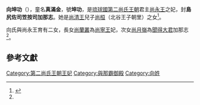 {{東亞女性歷史人物
|名稱 =向坤功
|身份 =第二尚氏王朝王妃
|國家 =琉球國
|屆數 =
|最高職務 =王妃
|前任 = 
|繼任 = 
|圖片名稱 =
|圖片大小 =
|圖片說明 =
|姓=向
|名=
|姓名=
|字=
|封爵 =島尻佐司笠按司加那志
|封號 =
|氏族 =首里向氏
|府邸 =
|世系 = 
|初名 =
|乳名 =<!--日本、朝鮮、琉球以外人物用-->
|幼名 =<!--日本人用-->
|兒名 =<!--朝鮮人用-->
|童名 =真滿金
|小字=
|號=坤功
|法號=
|院號=
|其他名號=
|出生日期=1562年
|出生地點=琉球國[[首里|首里]]
|婚年=
|逝世日期=1637年|10月13日
|逝世地點=
|諡號=
|墓葬=天山御墓-->東玉陵
|祠廟=
|父親=[[尚桓|尚桓]]（北谷王子朝里）
|嫡母=
|母親=
|夫=[[尚永王|尚永王]]
|婚姻名份=王妃
|夫之父=[[尚元王|尚元王]]
|夫之母=梅岳
|夫之側室=[[夫人_(位號)|夫人]]金氏（前東之按司，號[[金慈山|慈山]]<br>夫人葛氏（西之按司，號[[葛梅月|梅月]]）
|兄弟=[[大里朝守|向氏島尻大里按司朝守]]
|姊妹=
|子=
|女=[[尚蘭叢|尚蘭叢]]（夫[[尚寧王|尚寧王]]）<br>[[尚月嶺|尚月嶺]]（夫[[尚熙_(島添大里王子)|尚熙]]）
|養子=
|養女=
|繼子=
|繼女=
|其他親屬 =
|經歷 = 
|著作 =
|注釋=}}
'''向坤功'''（{{bd|1562年||1637年|10月13日}}），童名'''真滿金'''，號'''坤功'''，是[[琉球國|琉球國]][[第二尚氏王朝|第二尚氏王朝]]君主[[尚永王|尚永王]]之妃，封'''島尻佐司笠按司加那志'''。她是[[尚清王|尚清王]]兒子[[尚桓|尚桓]]（北谷王子朝里）之女<ref name="尚元王">{{Cite web |url=http://dynasty.cc/han/book/book/zssp.html |title=《中山世譜·卷七·尚元王》 |accessdate=2013-05-09 |archive-date=2013-12-13 |archive-url=https://web.archive.org/web/20131213104020/http://dynasty.cc/han/book/book/zssp.html |dead-url=no }}</ref>。

向氏與尚永王育有二女，長女[[尚蘭叢|尚蘭叢]]為[[尚寧王|尚寧王]]妃，次女[[尚月嶺|尚月嶺]]為[[聞得大君|聞得大君]]加那志<ref name="尚元王" />。
==參考文獻==
<div class="references-small">
<references></references>
</div>
{{第二尚氏王朝王妃}}
[[Category:第二尚氏王朝王妃|Category:第二尚氏王朝王妃]]
[[Category:與那霸御殿|Category:與那霸御殿]]
[[Category:向姓|Category:向姓]]